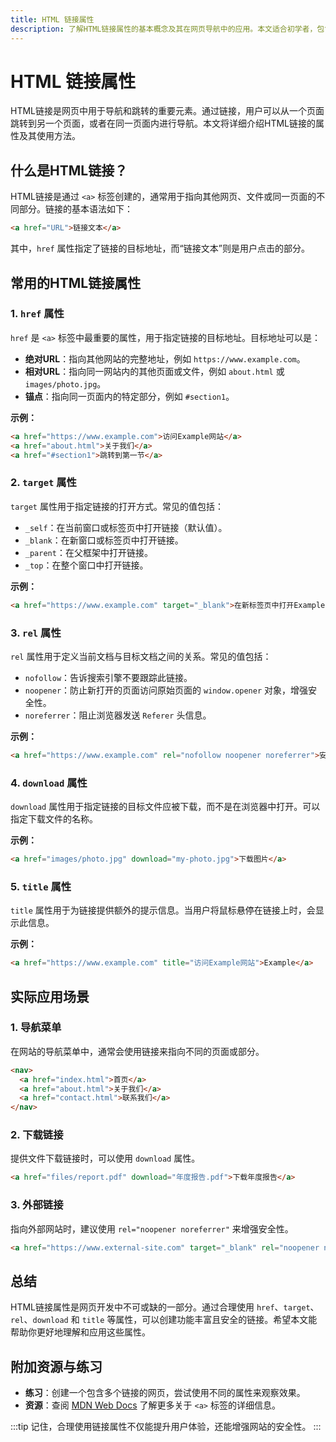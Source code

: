 ```yaml
---
title: HTML 链接属性
description: 了解HTML链接属性的基本概念及其在网页导航中的应用。本文适合初学者，包含代码示例和实际案例。
---
```


# HTML 链接属性

HTML链接是网页中用于导航和跳转的重要元素。通过链接，用户可以从一个页面跳转到另一个页面，或者在同一页面内进行导航。本文将详细介绍HTML链接的属性及其使用方法。

## 什么是HTML链接？

HTML链接是通过 `<a>` 标签创建的，通常用于指向其他网页、文件或同一页面的不同部分。链接的基本语法如下：

```html
<a href="URL">链接文本</a>
```

其中，`href` 属性指定了链接的目标地址，而“链接文本”则是用户点击的部分。

## 常用的HTML链接属性

### 1. `href` 属性

`href` 是 `<a>` 标签中最重要的属性，用于指定链接的目标地址。目标地址可以是：

- **绝对URL**：指向其他网站的完整地址，例如 `https://www.example.com`。
- **相对URL**：指向同一网站内的其他页面或文件，例如 `about.html` 或 `images/photo.jpg`。
- **锚点**：指向同一页面内的特定部分，例如 `#section1`。

**示例：**

```html
<a href="https://www.example.com">访问Example网站</a>
<a href="about.html">关于我们</a>
<a href="#section1">跳转到第一节</a>
```

### 2. `target` 属性

`target` 属性用于指定链接的打开方式。常见的值包括：

- `_self`：在当前窗口或标签页中打开链接（默认值）。
- `_blank`：在新窗口或标签页中打开链接。
- `_parent`：在父框架中打开链接。
- `_top`：在整个窗口中打开链接。

**示例：**

```html
<a href="https://www.example.com" target="_blank">在新标签页中打开Example网站</a>
```

### 3. `rel` 属性

`rel` 属性用于定义当前文档与目标文档之间的关系。常见的值包括：

- `nofollow`：告诉搜索引擎不要跟踪此链接。
- `noopener`：防止新打开的页面访问原始页面的 `window.opener` 对象，增强安全性。
- `noreferrer`：阻止浏览器发送 `Referer` 头信息。

**示例：**

```html
<a href="https://www.example.com" rel="nofollow noopener noreferrer">安全链接</a>
```

### 4. `download` 属性

`download` 属性用于指定链接的目标文件应被下载，而不是在浏览器中打开。可以指定下载文件的名称。

**示例：**

```html
<a href="images/photo.jpg" download="my-photo.jpg">下载图片</a>
```

### 5. `title` 属性

`title` 属性用于为链接提供额外的提示信息。当用户将鼠标悬停在链接上时，会显示此信息。

**示例：**

```html
<a href="https://www.example.com" title="访问Example网站">Example</a>
```

## 实际应用场景

### 1. 导航菜单

在网站的导航菜单中，通常会使用链接来指向不同的页面或部分。

```html
<nav>
  <a href="index.html">首页</a>
  <a href="about.html">关于我们</a>
  <a href="contact.html">联系我们</a>
</nav>
```

### 2. 下载链接

提供文件下载链接时，可以使用 `download` 属性。

```html
<a href="files/report.pdf" download="年度报告.pdf">下载年度报告</a>
```

### 3. 外部链接

指向外部网站时，建议使用 `rel="noopener noreferrer"` 来增强安全性。

```html
<a href="https://www.external-site.com" target="_blank" rel="noopener noreferrer">访问外部网站</a>
```

## 总结

HTML链接属性是网页开发中不可或缺的一部分。通过合理使用 `href`、`target`、`rel`、`download` 和 `title` 等属性，可以创建功能丰富且安全的链接。希望本文能帮助你更好地理解和应用这些属性。

## 附加资源与练习

- **练习**：创建一个包含多个链接的网页，尝试使用不同的属性来观察效果。
- **资源**：查阅 [MDN Web Docs](https://developer.mozilla.org/zh-CN/docs/Web/HTML/Element/a) 了解更多关于 `<a>` 标签的详细信息。

:::tip
记住，合理使用链接属性不仅能提升用户体验，还能增强网站的安全性。
:::